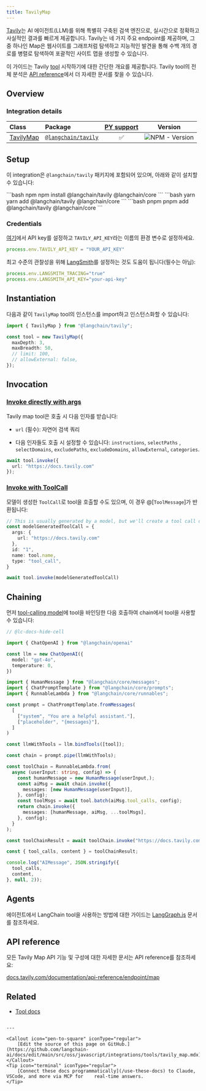 ```yaml
---
title: TavilyMap
---
```


[Tavily](https://tavily.com/)는 AI 에이전트(LLM)를 위해 특별히 구축된 검색 엔진으로, 실시간으로 정확하고 사실적인 결과를 빠르게 제공합니다. Tavily는 네 가지 주요 endpoint를 제공하며, 그 중 하나인 Map은 웹사이트를 그래프처럼 탐색하고 지능적인 발견을 통해 수백 개의 경로를 병렬로 탐색하여 포괄적인 사이트 맵을 생성할 수 있습니다.

이 가이드는 Tavily [tool](/oss/javascript/integrations/tools/) 시작하기에 대한 간단한 개요를 제공합니다. Tavily tool의 전체 분석은 [API reference](https://v03.api.js.langchain.com/modules/_langchain_tavily.html)에서 더 자세한 문서를 찾을 수 있습니다.

## Overview

### Integration details

| Class | Package | [PY support](https://python.langchain.com/docs/integrations/tools/tavily_search/) | Version |
| :--- | :--- | :---: | :---: |
| [TavilyMap](https://api.js.langchain.com/classes/_langchain_tavily.TavilyMap.html) | [`@langchain/tavily`](https://www.npmjs.com/package/@langchain/tavily) | ✅ |  ![NPM - Version](https://img.shields.io/npm/v/@langchain/tavily?style=flat-square&label=%20&) |

## Setup

이 integration은 `@langchain/tavily` 패키지에 포함되어 있으며, 아래와 같이 설치할 수 있습니다:

<CodeGroup>
```bash npm
npm install @langchain/tavily @langchain/core
```
```bash yarn
yarn add @langchain/tavily @langchain/core
```
```bash pnpm
pnpm add @langchain/tavily @langchain/core
```
</CodeGroup>

### Credentials

[여기](https://app.tavily.com)에서 API key를 설정하고 `TAVILY_API_KEY`라는 이름의 환경 변수로 설정하세요.

```typescript
process.env.TAVILY_API_KEY = "YOUR_API_KEY"
```

최고 수준의 관찰성을 위해 [LangSmith](https://smith.langchain.com/)를 설정하는 것도 도움이 됩니다(필수는 아님):

```typescript
process.env.LANGSMITH_TRACING="true"
process.env.LANGSMITH_API_KEY="your-api-key"
```

## Instantiation

다음과 같이 `TavilyMap` tool의 인스턴스를 import하고 인스턴스화할 수 있습니다:

```typescript
import { TavilyMap } from "@langchain/tavily";

const tool = new TavilyMap({
  maxDepth: 3,
  maxBreadth: 50,
  // limit: 100,
  // allowExternal: false,
});
```

## Invocation

### [Invoke directly with args](/oss/javascript/langchain/tools)

Tavily map tool은 호출 시 다음 인자를 받습니다:

* `url` (필수): 자연어 검색 쿼리

* 다음 인자들도 호출 시 설정할 수 있습니다: `instructions`, `selectPaths` , `selectDomains`, `excludePaths`, `excludeDomains`, `allowExternal`, `categories`.

```typescript
await tool.invoke({
  url: "https://docs.tavily.com"
});
```

### [Invoke with ToolCall](/oss/javascript/langchain/tools)

모델이 생성한 `ToolCall`로 tool을 호출할 수도 있으며, 이 경우 @[`ToolMessage`]가 반환됩니다:

```typescript
// This is usually generated by a model, but we'll create a tool call directly for demo purposes.
const modelGeneratedToolCall = {
  args: {
    url: "https://docs.tavily.com"
  },
  id: "1",
  name: tool.name,
  type: "tool_call",
}

await tool.invoke(modelGeneratedToolCall)
```

## Chaining

먼저 [tool-calling model](/oss/javascript/langchain/tools/)에 tool을 바인딩한 다음 호출하여 chain에서 tool을 사용할 수 있습니다:

```typescript
// @lc-docs-hide-cell

import { ChatOpenAI } from "@langchain/openai"

const llm = new ChatOpenAI({
  model: "gpt-4o",
  temperature: 0,
})
```

```typescript
import { HumanMessage } from "@langchain/core/messages";
import { ChatPromptTemplate } from "@langchain/core/prompts";
import { RunnableLambda } from "@langchain/core/runnables";

const prompt = ChatPromptTemplate.fromMessages(
  [
    ["system", "You are a helpful assistant."],
    ["placeholder", "{messages}"],
  ]
)

const llmWithTools = llm.bindTools([tool]);

const chain = prompt.pipe(llmWithTools);

const toolChain = RunnableLambda.from(
  async (userInput: string, config) => {
    const humanMessage = new HumanMessage(userInput,);
    const aiMsg = await chain.invoke({
      messages: [new HumanMessage(userInput)],
    }, config);
    const toolMsgs = await tool.batch(aiMsg.tool_calls, config);
    return chain.invoke({
      messages: [humanMessage, aiMsg, ...toolMsgs],
    }, config);
  }
);

const toolChainResult = await toolChain.invoke("https://docs.tavily.com");
```

```typescript
const { tool_calls, content } = toolChainResult;

console.log("AIMessage", JSON.stringify({
  tool_calls,
  content,
}, null, 2));
```

## Agents

에이전트에서 LangChain tool을 사용하는 방법에 대한 가이드는 [LangGraph.js](https://langchain-ai.github.io/langgraphjs/how-tos/#tool-calling) 문서를 참조하세요.

## API reference

모든 Tavily Map API 기능 및 구성에 대한 자세한 문서는 API reference를 참조하세요:

[docs.tavily.com/documentation/api-reference/endpoint/map](https://docs.tavily.com/documentation/api-reference/endpoint/map)

## Related

* [Tool docs](/oss/javascript/langchain/tools)
```

---

<Callout icon="pen-to-square" iconType="regular">
    [Edit the source of this page on GitHub.](https://github.com/langchain-ai/docs/edit/main/src/oss/javascript/integrations/tools/tavily_map.mdx)
</Callout>
<Tip icon="terminal" iconType="regular">
    [Connect these docs programmatically](/use-these-docs) to Claude, VSCode, and more via MCP for    real-time answers.
</Tip>
